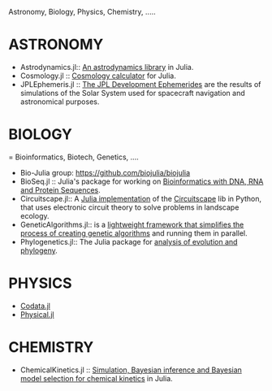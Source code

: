 Astronomy, Biology, Physics, Chemistry, .....

= ASTRONOMY =
* Astrodynamics.jl:: [https://github.com/helgee/Astrodynamics.jl An astrodynamics library] in Julia.
* Cosmology.jl :: [https://github.com/nolta/Cosmology.jl Cosmology calculator] for Julia.
* JPLEphemeris.jl :: [https://github.com/helgee/JPLEphemeris.jl The JPL Development Ephemerides] are the results of simulations of the Solar System used for spacecraft navigation and astronomical purposes.



= BIOLOGY ==
Bioinformatics, Biotech, Genetics, ....

* Bio-Julia group: [https://github.com/biojulia/biojulia https://github.com/biojulia/biojulia]
* BioSeq.jl :: Julia's package for working on [https://github.com/diegozea/BioSeq.jl Bioinformatics with DNA, RNA and Protein Sequences].
* Circuitscape.jl:: A [https://github.com/tanmaykm/Circuitscape.jl Julia implementation] of the [http://www.circuitscape.org/ Circuitscape] lib in Python, that uses electronic circuit theory to solve problems in landscape ecology.
* GeneticAlgorithms.jl:: is a [https://github.com/forio/GeneticAlgorithms.jl lightweight framework that simplifies the process of creating genetic algorithms] and running them in parallel.
* Phylogenetics.jl:: The Julia package for [https://github.com/Ward9250/Phylogenetics.jl  analysis of evolution and phylogeny].


= PHYSICS =
* [https://github.com/kofron/Codata.jl Codata.jl]
* [https://github.com/ggggggggg/Physical.jl Physical.jl]


= CHEMISTRY =
* ChemicalKinetics.jl :: [https://github.com/scidom/ChemicalKinetics.jl Simulation, Bayesian inference and Bayesian model selection for chemical kinetics] in Julia.



